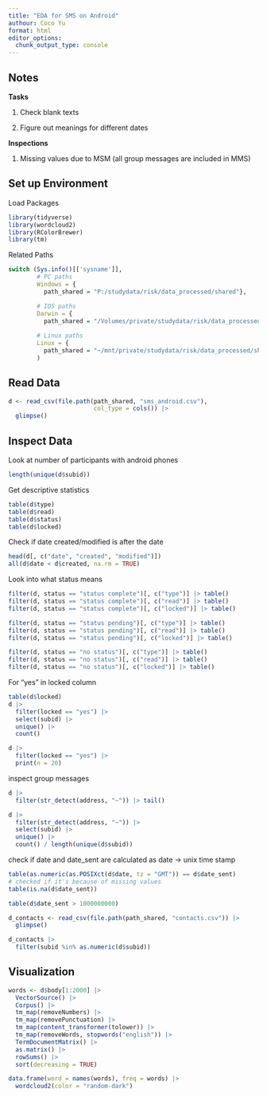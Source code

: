 ```yaml
---
title: "EDA for SMS on Android"
authour: Coco Yu
format: html
editor_options: 
  chunk_output_type: console
---
```


## Notes

**Tasks**

1.  Check blank texts

2.  Figure out meanings for different dates

**Inspections**

1. Missing values due to MSM (all group messages are included in MMS)

## Set up Environment

Load Packages

```r
library(tidyverse)
library(wordcloud2)
library(RColorBrewer)
library(tm)
```

Related Paths

```r
switch (Sys.info()[['sysname']],
        # PC paths
        Windows = {
          path_shared = "P:/studydata/risk/data_processed/shared"},

        # IOS paths
        Darwin = {
          path_shared = "/Volumes/private/studydata/risk/data_processed/shared"},
        
        # Linux paths
        Linux = {
          path_shared = "~/mnt/private/studydata/risk/data_processed/shared"}
        )
```

## Read Data

```r
d <- read_csv(file.path(path_shared, "sms_android.csv"),
                        col_type = cols()) |> 
  glimpse()
```

## Inspect Data

Look at number of participants with android phones

```r
length(unique(d$subid))
```

Get descriptive statistics

```r
table(d$type)
table(d$read)
table(d$status)
table(d$locked)
```

Check if date created/modified is after the date

```r
head(d[, c("date", "created", "modified")])
all(d$date < d$created, na.rm = TRUE)
```

Look into what status means

```r
filter(d, status == "status complete")[, c("type")] |> table()
filter(d, status == "status complete")[, c("read")] |> table()
filter(d, status == "status complete")[, c("locked")] |> table()

filter(d, status == "status pending")[, c("type")] |> table()
filter(d, status == "status pending")[, c("read")] |> table()
filter(d, status == "status pending")[, c("locked")] |> table()

filter(d, status == "no status")[, c("type")] |> table()
filter(d, status == "no status")[, c("read")] |> table()
filter(d, status == "no status")[, c("locked")] |> table()
```

For "yes" in locked column

```r
table(d$locked)
d |> 
  filter(locked == "yes") |>
  select(subid) |>
  unique() |>
  count()

d |> 
  filter(locked == "yes") |>
  print(n = 20)
```

inspect group messages

```r
d |> 
  filter(str_detect(address, "~")) |> tail()

d |> 
  filter(str_detect(address, "~")) |>
  select(subid) |>
  unique() |>
  count() / length(unique(d$subid))
```

check if date and date_sent are calculated as date -\> unix time stamp

```r

table(as.numeric(as.POSIXct(d$date, tz = "GMT")) == d$date_sent)
# checked if it's because of missing values
table(is.na(d$date_sent))

table(d$date_sent > 1000000000)
```

```r
d_contacts <- read_csv(file.path(path_shared, "contacts.csv")) |> 
  glimpse()

d_contacts |>
  filter(subid %in% as.numeric(d$subid))
```

## Visualization

```r
words <- d$body[1:2000] |>
  VectorSource() |>
  Corpus() |>
  tm_map(removeNumbers) |>
  tm_map(removePunctuation) |>
  tm_map(content_transformer(tolower)) |>
  tm_map(removeWords, stopwords("english")) |>
  TermDocumentMatrix() |>
  as.matrix() |>
  rowSums() |>
  sort(decreasing = TRUE)

data.frame(word = names(words), freq = words) |>
  wordcloud2(color = "random-dark")
```
